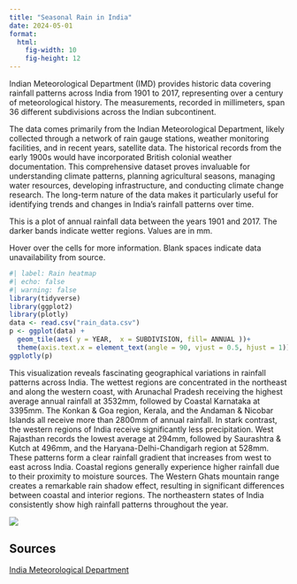 ```yaml
---
title: "Seasonal Rain in India"
date: 2024-05-01
format: 
  html:
    fig-width: 10
    fig-height: 12
---
```


Indian Meteorological Department (IMD) provides historic data covering rainfall patterns across India from 1901 to 2017, representing over a century of meteorological history. The measurements, recorded in millimeters, span 36 different subdivisions across the Indian subcontinent.

The data comes primarily from the Indian Meteorological Department, likely collected through a network of rain gauge stations, weather monitoring facilities, and in recent years, satellite data. The historical records from the early 1900s would have incorporated British colonial weather documentation. This comprehensive dataset proves invaluable for understanding climate patterns, planning agricultural seasons, managing water resources, developing infrastructure, and conducting climate change research. The long-term nature of the data makes it particularly useful for identifying trends and changes in India's rainfall patterns over time.

This is a plot of annual rainfall data between the years 1901 and 2017. The darker bands indicate wetter regions. Values are in mm.

Hover over the cells for more information. Blank spaces indicate data unavailability from source.

```r
#| label: Rain heatmap
#| echo: false
#| warning: false
library(tidyverse)
library(ggplot2)
library(plotly)
data <- read.csv("rain_data.csv")
p <- ggplot(data) + 
  geom_tile(aes( y = YEAR,  x = SUBDIVISION, fill= ANNUAL ))+
  theme(axis.text.x = element_text(angle = 90, vjust = 0.5, hjust = 1)) 
ggplotly(p)
```

This visualization reveals fascinating geographical variations in rainfall patterns across India. The wettest regions are concentrated in the northeast and along the western coast, with Arunachal Pradesh receiving the highest average annual rainfall at 3532mm, followed by Coastal Karnataka at 3395mm. The Konkan & Goa region, Kerala, and the Andaman & Nicobar Islands all receive more than 2800mm of annual rainfall. In stark contrast, the western regions of India receive significantly less precipitation. West Rajasthan records the lowest average at 294mm, followed by Saurashtra & Kutch at 496mm, and the Haryana-Delhi-Chandigarh region at 528mm. These patterns form a clear rainfall gradient that increases from west to east across India. Coastal regions generally experience higher rainfall due to their proximity to moisture sources. The Western Ghats mountain range creates a remarkable rain shadow effect, resulting in significant differences between coastal and interior regions. The northeastern states of India consistently show high rainfall patterns throughout the year.

![](images/02_Rain@4x-01.jpg)

## Sources

[India Meteorological Department](https://mausam.imd.gov.in/responsive/rainfallinformation_swd.php)
